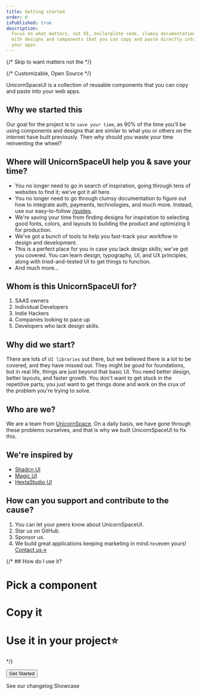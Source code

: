 ```yaml
---
title: Getting started
order: 0
isPublished: true
description:
  Focus on what matters, not UI, boilerplate code, clumsy documentation. Leave that on us. Get inspired, plan, create great web pages
  with designs and components that you can copy and paste directly into
  your apps.
---
```


{/* Skip to want matters not the */}

{/* Customizable, Open Source */}

<div style={{maxWidth:"700px"}}>
UnicornSpaceUI is a collection of reusable components that you can copy
and paste into your web apps.

## Why we started this

Our goal for the project is to `save your time`, as 90% of the time you'll be using components and designs that are similar to what you or others on the internet have built previously. Then why should you waste your time reinventing the wheel?

## Where will UnicornSpaceUI help you & save your time?

- You no longer need to go in search of inspiration, going through tens of websites to find it; we’ve got it all here.
- You no longer need to go through clumsy documentation to figure out how to integrate auth, payments, technologies, and much more. Instead, use our easy-to-follow [/guides](/guides).
- We're saving your time from finding designs for inspiration to selecting good fonts, colors, and layouts to building the product and optimizing it for production.
- We've got a bunch of tools to help you fast-track your workflow in design and development.
- This is a perfect place for you in case you lack design skills; we've got you covered. You can learn design, typography, UI, and UX principles, along with tried-and-tested UI to get things to function.
- And much more...

## Whom is this UnicornSpaceUI for?

1. SAAS owners
2. Individual Developers
3. Indie Hackers
4. Companies looking to pace up
5. Developers who lack design skills.

## Why did we start?

There are lots of `UI libraries` out there, but we believed there is a lot to be covered, and they have missed out. They might be good for foundations, but in real life, things are just beyond that basic UI. You need better design, better layouts, and faster growth. You don't want to get stuck in the repetitive parts; you just want to get things done and work on the crux of the problem you're trying to solve.

## Who are we?

We are a team from [UnicornSpace](https://www.unicornspace.tech/). On a daily basis, we have gone through these problems ourselves, and that is why we built UnicornSpaceUI to fix this.

## We're inspired by

- [Shadcn UI](https://ui.shadcn.com/)
- [Magic UI](https://ui.hextastudio.in/)
- [HextaStudio UI](https://magicui.design/)

## How can you support and contribute to the cause?

1. You can let your peers know about UnicornSpaceUI.
2. Star us on GitHub.
3. Sponsor us.
4. We build great applications keeping marketing in mind.`Yes`even yours! [Contact us->](https://www.unicornspace.tech/)


{/* ## How do I use it?
<Steps>
# Pick a component
# Copy it
# Use it in your project⭐
</Steps> */}

<Button>Get Started</Button>
<Link href="/changelog">See our changelog</Link>
<Link href="/showcase">Showcase</Link>



</div>
